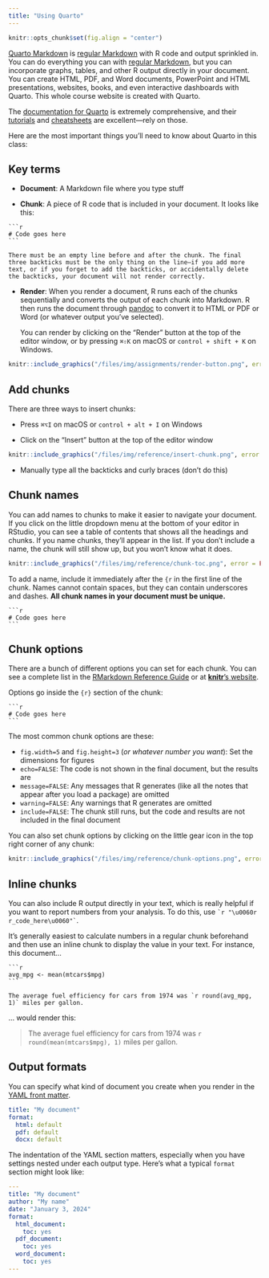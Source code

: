 ```yaml
---
title: "Using Quarto"
---
```


```r
knitr::opts_chunk$set(fig.align = "center")
```

[Quarto Markdown](https://rmarkdown.rstudio.com/) is [regular Markdown](/resource/markdown.qmd) with R code and output sprinkled in. You can do everything you can with [regular Markdown](/resource/markdown.qmd), but you can incorporate graphs, tables, and other R output directly in your document. You can create HTML, PDF, and Word documents, PowerPoint and HTML presentations, websites, books, and even interactive dashboards with Quarto. This whole course website is created with Quarto.

The [documentation for Quarto](https://quarto.org/) is extremely comprehensive, and their [tutorials](https://rmarkdown.rstudio.com/lesson-1.html) and [cheatsheets](https://rmarkdown.rstudio.com/lesson-15.html) are excellent—rely on those.

Here are the most important things you'll need to know about Quarto in this class:

## Key terms

- **Document**: A Markdown file where you type stuff

- **Chunk**: A piece of R code that is included in your document. It looks like this:

````verbatim
```r
# Code goes here
```
````

    There must be an empty line before and after the chunk. The final three backticks must be the only thing on the line—if you add more text, or if you forget to add the backticks, or accidentally delete the backticks, your document will not render correctly.

- **Render**: When you render a document, R runs each of the chunks sequentially and converts the output of each chunk into Markdown. R then runs the document through [pandoc](https://pandoc.org/) to convert it to HTML or PDF or Word (or whatever output you've selected).

    You can render by clicking on the "Render" button at the top of the editor window, or by pressing `⌘⇧K` on macOS or `control + shift + K` on Windows.

```r
knitr::include_graphics("/files/img/assignments/render-button.png", error = FALSE)
```


## Add chunks

There are three ways to insert chunks:

- Press `⌘⌥I` on macOS or `control + alt + I` on Windows

- Click on the "Insert" button at the top of the editor window

```r
knitr::include_graphics("/files/img/reference/insert-chunk.png", error = FALSE)
```

- Manually type all the backticks and curly braces (don't do this)


## Chunk names

You can add names to chunks to make it easier to navigate your document. If you click on the little dropdown menu at the bottom of your editor in RStudio, you can see a table of contents that shows all the headings and chunks. If you name chunks, they'll appear in the list. If you don't include a name, the chunk will still show up, but you won't know what it does.

```r
knitr::include_graphics("/files/img/reference/chunk-toc.png", error = FALSE)
```

To add a name, include it immediately after the `{r` in the first line of the chunk. Names cannot contain spaces, but they can contain underscores and dashes. **All chunk names in your document must be unique.**

````verbatim
```r
# Code goes here
```
````


## Chunk options

There are a bunch of different options you can set for each chunk. You can see a complete list in the [RMarkdown Reference Guide](https://rstudio.com/wp-content/uploads/2015/03/rmarkdown-reference.pdf) or at [**knitr**'s website](https://yihui.org/knitr/options/).

Options go inside the `{r}` section of the chunk:

````verbatim
```r
# Code goes here
```
````

The most common chunk options are these:

- `fig.width=5` and `fig.height=3` (*or whatever number you want*): Set the dimensions for figures
- `echo=FALSE`: The code is not shown in the final document, but the results are
- `message=FALSE`: Any messages that R generates (like all the notes that appear after you load a package) are omitted
- `warning=FALSE`: Any warnings that R generates are omitted
- `include=FALSE`: The chunk still runs, but the code and results are not included in the final document

You can also set chunk options by clicking on the little gear icon in the top right corner of any chunk:

```r
knitr::include_graphics("/files/img/reference/chunk-options.png", error = FALSE)
```

## Inline chunks

You can also include R output directly in your text, which is really helpful if you want to report numbers from your analysis. To do this, use `` `r "\u0060r r_code_here\u0060"` ``.

It's generally easiest to calculate numbers in a regular chunk beforehand and then use an inline chunk to display the value in your text. For instance, this document…

````verbatim
```r
avg_mpg <- mean(mtcars$mpg)
```

The average fuel efficiency for cars from 1974 was `r round(avg_mpg, 1)` miles per gallon.
````

… would render this:

> The average fuel efficiency for cars from 1974 was `r round(mean(mtcars$mpg), 1)` miles per gallon.

## Output formats

You can specify what kind of document you create when you render in the [YAML front matter](/resource/markdown.qmd#front-matter). 

```yaml
title: "My document"
format:
  html: default
  pdf: default
  docx: default
```

The indentation of the YAML section matters, especially when you have settings nested under each output type. Here's what a typical `format` section might look like:

```yaml
---
title: "My document"
author: "My name"
date: "January 3, 2024"
format: 
  html_document: 
    toc: yes
  pdf_document: 
    toc: yes
  word_document: 
    toc: yes
---
```
